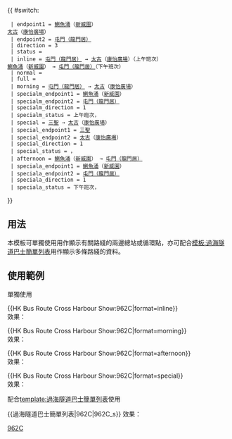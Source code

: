 {{Error|錯誤：此模板已停用。請見[[Template:HK Bus Route Cross Harbour/doc]]。}}{{ #switch: {{{format|}}}
  | endpoint1 = [[鰂魚涌]]（[[新威園]]）<br/>[[太古站|太古]]（[[康怡廣場]]）
  | endpoint2 = [[龍門居公共運輸交匯處|屯門（龍門居）]]
  | direction = 3
  | status = {{HK Bus Status|P}}
  | inline = [[龍門居公共運輸交匯處|屯門（龍門居）]] → [[太古站|太古]]（[[康怡廣場]]）（上午班次）<br>[[鰂魚涌]]（[[新威園]]） → [[龍門居公共運輸交匯處|屯門（龍門居）]]（下午班次）
  | normal =
  | full =
  | morning = [[龍門居公共運輸交匯處|屯門（龍門居）]] → [[太古站|太古]]（[[康怡廣場]]）
  | specialm_endpoint1 = [[鰂魚涌]]（[[新威園]]）
  | specialm_endpoint2 = [[龍門居公共運輸交匯處|屯門（龍門居）]]
  | specialm_direction = 1
  | specialm_status = 上午班次，{{HK Bus Status|P}}
  | special = [[三聖邨|三聖]] → [[太古站|太古]]（[[康怡廣場]]）
  | special_endpoint1 = [[三聖邨|三聖]]
  | special_endpoint2 = [[太古站|太古]]（[[康怡廣場]]）
  | special_direction = 1
  | special_status = {{HK Bus Status|ST}}，{{HK Bus Status|M}}
  | afternoon = [[鰂魚涌]]（[[新威園]]） → [[龍門居公共運輸交匯處|屯門（龍門居）]]
  | speciala_endpoint1 = [[鰂魚涌]]（[[新威園]]）
  | speciala_endpoint2 = [[龍門居公共運輸交匯處|屯門（龍門居）]]
  | speciala_direction = 1
  | speciala_status = 下午班次，{{HK Bus Status|P}}
}}<noinclude>
==用法==
本模板可單獨使用用作顯示有關路綫的兩邊總站或循環點，亦可配合[[模板:過海隧道巴士簡單列表]]用作顯示多條路綫的資料。

==使用範例==
;單獨使用
<nowiki>{{HK Bus Route Cross Harbour Show:962C|format=inline}}</nowiki><br>
效果：{{HK Bus Route Cross Harbour Show:962C|format=inline}}

<nowiki>{{HK Bus Route Cross Harbour Show:962C|format=morning}}</nowiki><br>
效果：{{HK Bus Route Cross Harbour Show:962C|format=morning}}

<nowiki>{{HK Bus Route Cross Harbour Show:962C|format=afternoon}}</nowiki><br>
效果：{{HK Bus Route Cross Harbour Show:962C|format=afternoon}}

<nowiki>{{HK Bus Route Cross Harbour Show:962C|format=special}}</nowiki><br>
效果：{{HK Bus Route Cross Harbour Show:962C|format=special}}

;配合[[template:過海隧道巴士簡單列表]]使用
<nowiki>{{過海隧道巴士簡單列表|962C|962C_s}}</nowiki>
效果：{{過海隧道巴士簡單列表|962C}}
{{過海隧道巴士簡單列表|962C_s}}
[[Category:過海隧道巴士路線模板|962C]]</noinclude>